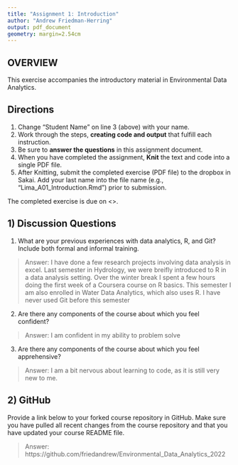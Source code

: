 ```yaml
---
title: "Assignment 1: Introduction"
author: "Andrew Friedman-Herring"
output: pdf_document
geometry: margin=2.54cm
---
```


## OVERVIEW

This exercise accompanies the introductory material in Environmental Data Analytics. 

## Directions
1. Change "Student Name" on line 3 (above) with your name.
3. Work through the steps, **creating code and output** that fulfill each instruction.
4. Be sure to **answer the questions** in this assignment document.
6. When you have completed the assignment, **Knit** the text and code into a single PDF file.
8. After Knitting, submit the completed exercise (PDF file) to the dropbox in Sakai. Add your last name into the file name (e.g., "Lima_A01_Introduction.Rmd") prior to submission.

The completed exercise is due on <>.

## 1) Discussion Questions

1. What are your previous experiences with data analytics, R, and Git? Include both formal and informal training.

> Answer: I have done a few research projects involving data analysis in excel. Last semester in Hydrology, we were breifly introduced to R in a data analysis setting. Over the winter break I spent a few hours doing the first week of a Coursera course on R basics. This semester I am also enrolled in Water Data Analytics, which also uses R. I have never used Git before this semester

2. Are there any components of the course about which you feel confident?

> Answer: I am confident in my ability to problem solve

3. Are there any components of the course about which you feel apprehensive?

> Answer: I am a bit nervous about learning to code, as it is still very new to me. 



## 2) GitHub

Provide a link below to your forked course repository in GitHub. Make sure you have pulled all recent changes from the course repository  and that you have updated your course README file. 

> Answer: https://github.com/friedandrew/Environmental_Data_Analytics_2022



